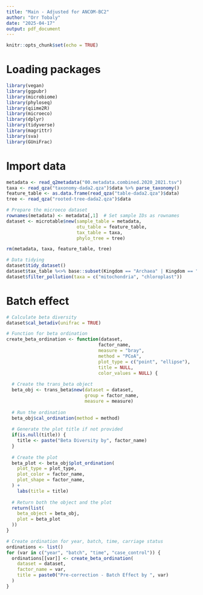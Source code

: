 ```yaml
---
title: "Main - Adjusted for ANCOM-BC2"
author: "Orr Tobaly"
date: "2025-04-17"
output: pdf_document
---
```


```r
knitr::opts_chunk$set(echo = TRUE)
```

# Loading packages
```r
library(vegan)
library(ggpubr)
library(microbiome)
library(phyloseq)
library(qiime2R)
library(microeco)
library(dplyr)
library(tidyverse)
library(magrittr)
library(sva)
library(GUniFrac)
```

# Import data
```r
metadata <- read_q2metadata("00.metadata.combined.2020_2021.tsv")
taxa <- read_qza("taxonomy-dada2.qza")$data %>% parse_taxonomy()
feature_table <- as.data.frame(read_qza("table-dada2.qza")$data)
tree <- read_qza("rooted-tree-dada2.qza")$data

# Prepare the microeco dataset
rownames(metadata) <- metadata[,1]  # Set sample IDs as rownames
dataset <- microtable$new(sample_table = metadata, 
                          otu_table = feature_table, 
                          tax_table = taxa,
                          phylo_tree = tree)

rm(metadata, taxa, feature_table, tree)

# Data tidying
dataset$tidy_dataset()
dataset$tax_table %<>% base::subset(Kingdom == "Archaea" | Kingdom == "Bacteria")
dataset$filter_pollution(taxa = c("mitochondria", "chloroplast"))
```

# Batch effect
```r
# Calculate beta diversity
dataset$cal_betadiv(unifrac = TRUE)

# Function for beta ordination
create_beta_ordination <- function(dataset, 
                                  factor_name, 
                                  measure = "bray", 
                                  method = "PCoA",
                                  plot_type = c("point", "ellipse"),
                                  title = NULL,
                                  color_values = NULL) {
  
  # Create the trans_beta object
  beta_obj <- trans_beta$new(dataset = dataset, 
                             group = factor_name, 
                             measure = measure)
  
  # Run the ordination
  beta_obj$cal_ordination(method = method)
  
  # Generate the plot title if not provided
  if(is.null(title)) {
    title <- paste("Beta Diversity by", factor_name)
  }
  
  # Create the plot
  beta_plot <- beta_obj$plot_ordination(
    plot_type = plot_type,
    plot_color = factor_name,
    plot_shape = factor_name,
  ) + 
    labs(title = title)
  
  # Return both the object and the plot
  return(list(
    beta_object = beta_obj,
    plot = beta_plot
  ))
}

# Create ordination for year, batch, time, carriage status
ordinations <- list()
for (var in c("year", "batch", "time", "case_control")) {
  ordinations[[var]] <- create_beta_ordination(
    dataset = dataset,
    factor_name = var,
    title = paste0("Pre-correction - Batch Effect by ", var)
  )
}


```

